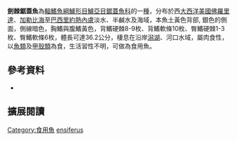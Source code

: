{{Speciesbox
| name = 劍棘鋸蓋魚
| image = FMIB 50635 Centropomus ensiferus Poey Havana.jpeg
| image_width = 250px
| image_caption = 
| status = NE
| status_system = IUCN3.1
| genus = Centropomus
| species = ensiferus
| authority = [[Poey|Poey]], 1860
| synonyms = *'' Centropomus enciferus'',Poey, 1860
|}}

'''劍棘鋸蓋魚'''為[[輻鰭魚綱|輻鰭魚綱]][[鱸形目|鱸形目]][[鱸亞目|鱸亞目]][[鋸蓋魚科|鋸蓋魚科]]的一[[種|種]]，分布於西[[大西洋|大西洋]][[美國|美國]][[佛羅里達|佛羅里達]]、[[加勒比海|加勒比海]]至[[巴西|巴西]][[里約熱內盧|里約熱內盧]]淡水、半鹹水及海域，本魚土黃色背部, 銀色的側面，側線暗色，胸鰭與腹鰭黃色，背鰭硬棘8-9枚、背鰭軟條10枚、臀鰭硬棘1-3枚、臀鰭軟條6枚，體長可達36.2公分，棲息在沿岸[[潟湖|潟湖]]、河口水域，屬肉食性，以[[魚類|魚類]]及[[甲殼類|甲殼類]]為食，生活習性不明，可做為食用魚。
==參考資料==
*{{FishBase_species|genus=Centropomus|species=ensiferus|year=2016|month=7}}

== 擴展閱讀 == 
{{refbegin}}
{{wikispecies-inline|Centropomus ensiferus|劍棘鋸蓋魚}}
{{refend}}

{{魚類小作品}}
{{Taxonbar|from=Q1823197}}
[[Category:食用魚|Category:食用魚]]
[[Category:鋸蓋魚屬|ensiferus]]